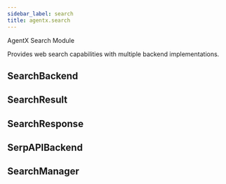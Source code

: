 ```yaml
---
sidebar_label: search
title: agentx.search
---
```


AgentX Search Module

Provides web search capabilities with multiple backend implementations.

## SearchBackend

## SearchResult

## SearchResponse

## SerpAPIBackend

## SearchManager

